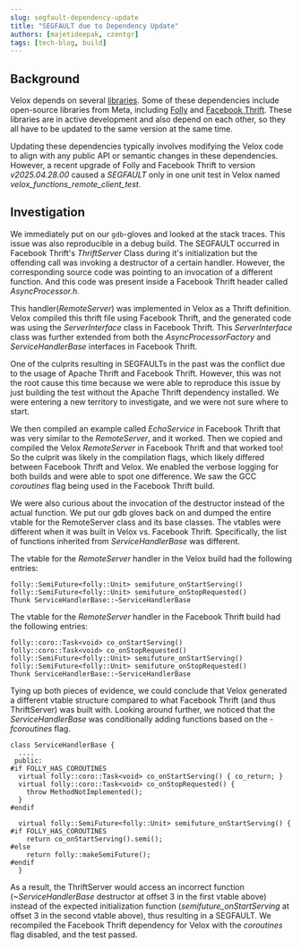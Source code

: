 ```yaml
---
slug: segfault-dependency-update
title: "SEGFAULT due to Dependency Update"
authors: [majetideepak, czentgr]
tags: [tech-blog, build]
---
```


## Background
Velox depends on several [libraries](https://github.com/facebookincubator/velox/blob/main/CMake/resolve_dependency_modules/README.md).
Some of these dependencies include open-source libraries from Meta, including [Folly](https://github.com/facebook/folly) and
[Facebook Thrift](https://github.com/facebook/fbthrift). These libraries are in active development and also depend on each other, so they all have to be updated to the same version at the same time.

Updating these dependencies typically involves modifying the Velox code to align with any public API or semantic changes in these dependencies.
However, a recent upgrade of Folly and Facebook Thrift to version *v2025.04.28.00* caused a *SEGFAULT* only in one unit test in Velox
named *velox_functions_remote_client_test*.

## Investigation
We immediately put on our `gdb`-gloves and looked at the stack traces. This issue was also reproducible in a debug build.
The SEGFAULT occurred in Facebook Thrift's *ThriftServer* Class during it's initialization but the offending call was invoking a destructor of a certain handler.
However, the corresponding source code was pointing to an invocation of a different function. And this code was present inside a Facebook Thrift
header called *AsyncProcessor.h*.

This handler(*RemoteServer*) was implemented in Velox as a Thrift definition. Velox compiled this thrift file using Facebook Thrift, and the generated code
was using the *ServerInterface* class in Facebook Thrift. This *ServerInterface* class was further extended from both the *AsyncProcessorFactory* and
*ServiceHandlerBase* interfaces in Facebook Thrift.

One of the culprits resulting in SEGFAULTs in the past was the conflict due to the usage of Apache Thrift and Facebook Thrift.
However, this was not the root cause this time because we were able to reproduce this issue by just building the test without the Apache Thrift dependency installed.
We were entering a new territory to investigate, and we were not sure where to start.

We then compiled an example called *EchoService* in Facebook Thrift that was very similar to the *RemoteServer*, and it worked. Then we copied and compiled the Velox *RemoteServer*
in Facebook Thrift and that worked too! So the culprit was likely in the compilation flags, which likely differed between Facebook Thrift and Velox.
We enabled the verbose logging for both builds and were able to spot one difference. We saw the GCC *coroutines* flag being used in the Facebook Thrift build.

We were also curious about the invocation of the destructor instead of the actual function. We put our gdb gloves back on and dumped the entire
vtable for the RemoteServer class and its base classes. The vtables were different when it was built in Velox vs. Facebook Thrift.
Specifically, the list of functions inherited from *ServiceHandlerBase* was different.

The vtable for the *RemoteServer* handler in the Velox build had the following entries:

```
folly::SemiFuture<folly::Unit> semifuture_onStartServing()
folly::SemiFuture<folly::Unit> semifuture_onStopRequested()
Thunk ServiceHandlerBase::~ServiceHandlerBase
```

The vtable for the *RemoteServer* handler in the Facebook Thrift build had the following entries:

```
folly::coro::Task<void> co_onStartServing()
folly::coro::Task<void> co_onStopRequested()
folly::SemiFuture<folly::Unit> semifuture_onStartServing()
folly::SemiFuture<folly::Unit> semifuture_onStopRequested()
Thunk ServiceHandlerBase::~ServiceHandlerBase
```

Tying up both pieces of evidence, we could conclude that Velox generated a different vtable structure compared to what Facebook Thrift (and thus ThriftServer) was built with.
Looking around further, we noticed that the *ServiceHandlerBase* was conditionally adding functions based on the *-fcoroutines* flag.

```
class ServiceHandlerBase {
  ....
 public:
#if FOLLY_HAS_COROUTINES
  virtual folly::coro::Task<void> co_onStartServing() { co_return; }
  virtual folly::coro::Task<void> co_onStopRequested() {
    throw MethodNotImplemented();
  }
#endif

  virtual folly::SemiFuture<folly::Unit> semifuture_onStartServing() {
#if FOLLY_HAS_COROUTINES
    return co_onStartServing().semi();
#else
    return folly::makeSemiFuture();
#endif
  }
```

As a result, the ThriftServer would access an incorrect function (*~ServiceHandlerBase* destructor at offset 3 in the first vtable above) instead of the expected
initialization function (*semifuture_onStartServing* at offset 3 in the second vtable above), thus resulting in a SEGFAULT.
We recompiled the Facebook Thrift dependency for Velox with the *coroutines* flag disabled, and the test passed.
